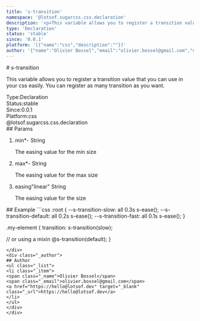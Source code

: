 ```yaml
---
title: 's-transition'
namespace: '@lotsof.sugarcss.css.declaration'
description: '<p>This variable allows you to register a transition value that you can use in your css easily. You can register as many transition as you want.</p> '
type: 'Declaration'
status: 'stable'
since: '0.0.1'
platform: '[{"name":"css","description":""}]'
author: '{"name":"Olivier Bossel","email":"olivier.bossel@gmail.com","url":"https://hello@lotsof.dev"}'
---
```

<div class="docmap-mdx">
# s-transition
<div class="_description typo-lead typo-format">
<p>This variable allows you to register a transition value that you can use in your css easily.
You can register as many transition as you want.</p>

</div>
<div class="_metas">
<div class="_type"><span class="_type-label">Type:</span><span class="_type-value">Declaration</span></div>
<div class="_status"><span class="_status-label">Status:</span><span class="_status-value -stable">stable</span></div>
<div class="_since"><span class="_since-label">Since:</span><span class="_since-value">0.0.1</span></div>
<div class="_platform"><span class="_platform-label">Platform:</span><span class="_platform-value -css">css</span></div>
</div>
<div class="_namespace">@lotsof.sugarcss.css.declaration</div>
<div class="_params">
## Params
<ol class="_list">
<li class="_item">
<span class="_name">min<span class="_required">*</span></span><span class="_default">-</span> <span class="_type">String</span>
<p class="_description">The easing value for the min size</p>
</li>
<li class="_item">
<span class="_name">max<span class="_required">*</span></span><span class="_default">-</span> <span class="_type">String</span>
<p class="_description">The easing value for the max size</p>
</li>
<li class="_item">
<span class="_name">easing</span><span class="_default">&quot;linear&quot;</span> <span class="_type">String</span>
<p class="_description">The easing value for the size</p>
</li>
</ol>
</div>
<div class="_examples">
## Example
```css
:root {
   --s-transition-slow: all 0.3s s-ease();
   --s-transition-default: all 0.2s s-ease();
   --s-transition-fast: all 0.1s s-ease();
}

.my-element {
   transition: s-transition(slow);

   // or using a mixin
   @s-transition(default);
}
```
</div>
<div class="_author">
## Author
<ul class="_list">
<li class="_item">
<span class="_name">Olivier Bossel</span>
<span class="_email">olivier.bossel@gmail.com</span>
<a href="https://hello@lotsof.dev" target="_blank" class="_url">https://hello@lotsof.dev</a>
</li>
</ul>
</div>
</div>